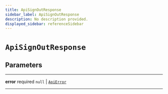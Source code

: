 ```yaml
---
title: ApiSignOutResponse
sidebar_label: ApiSignOutResponse
description: No description provided.
displayed_sidebar: referenceSidebar
---
```


# `ApiSignOutResponse`

## Parameters

---

**<span className="parameter-name">error</span>** <span className="optional-status">required</span> `null` | [`ApiError`](/reference/docgen/javascript/auth/types/api-error)

---
